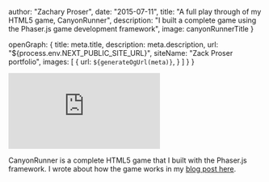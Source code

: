 


  author: "Zachary Proser",
  date: "2015-07-11",
  title: "A full play through of my HTML5 game, CanyonRunner",
  description: "I built a complete game using the Phaser.js game development framework",
  image: canyonRunnerTitle 
}

  openGraph: {
    title: meta.title,
    description: meta.description,
    url: "${process.env.NEXT_PUBLIC_SITE_URL}", 
    siteName: "Zack Proser portfolio",
    images: [
      {
        url: `${generateOgUrl(meta)}`,
      }
    ]
  }
}


<iframe 
  class="youtube-video"
  src="https://www.youtube.com/embed/DP49IKYYzZc" 
  title="A full play through of my HTML5 game, CanyonRunner" 
  frameborder="0" 
  allow="fullscreen;">
 </iframe>

CanyonRunner is a complete HTML5 game that I built with the Phaser.js framework. I wrote about how the game works in my [blog post here](/blog/canyonrunner-html5-game).
